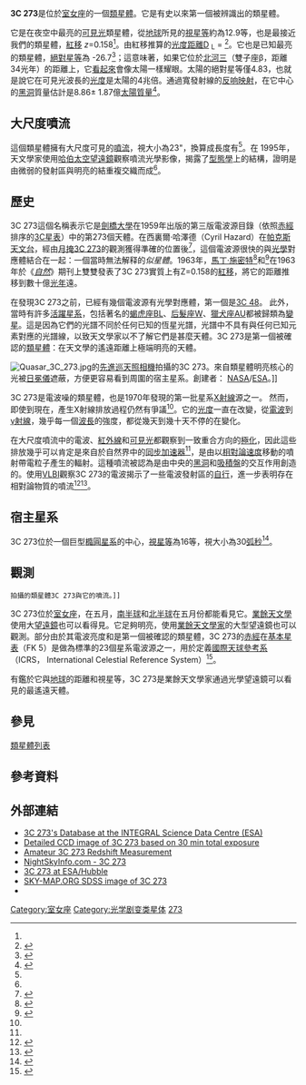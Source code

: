 {{short description|從地球所見最亮的類星體}}
{{Quasar
  | name = [[3C星表|3C]] 273
  | image = [[File:Best_image_of_bright_quasar_3C_273.jpg|200px]]
  | caption= [[哈伯太空望遠鏡|哈伯太空望遠鏡]]拍攝的3C 273<ref>{{cite news|title=Best image of bright quasar 3C 273|url=http://www.spacetelescope.org/images/potw1346a/|accessdate=20 November 2013|newspaper=ESA/Hubble Picture of the Week|archive-date=2020-11-11|archive-url=https://web.archive.org/web/20201111171605/https://www.spacetelescope.org/images/potw1346a/|dead-url=no}}</ref>
  | epoch = [[J2000|J2000]]
  | ra = {{RA|12|29|06.7}}<ref name="ned">{{cite web
  | title=NASA/IPAC Extragalactic Database
  | work=Results for 3C 273
  | url=http://nedwww.ipac.caltech.edu/cgi-bin/nph-objsearch?objname=3C+273&extend=no
  | accessdate=2006-10-26
  | archive-date=2020-05-27
  | archive-url=https://web.archive.org/web/20200527022553/http://ned.ipac.caltech.edu/cgi-bin/nph-objsearch?objname=3C+273&extend=no%2F
  | dead-url=no
  }}</ref>
  | dec = {{DEC|+02|03|09}}<ref name="ned" />
  | constellation name = [[室女座|室女座]]
  | z = 0.158339 ± 0.000067<ref name="ned" />
  | type = [[耀變體|耀變體]]；Sy1<ref name="ned" />
  | dist_ly = {{convert|2.443|Gly|Mpc|0|abbr=on|lk=on}}<ref name=XJET>{{cite web
 |date=2008-01-11
 |title=3C 273
 |publisher=XJET: X-Ray Emission from Extragalactic Radio Jets
 |url=http://hea-www.harvard.edu/XJET/source-d.cgi?3C_273
 |accessdate=2010-04-05
 |archive-date=2015-01-06
 |archive-url=https://web.archive.org/web/20150106112807/http://hea-www.harvard.edu/XJET/source-d.cgi?3C_273
 |dead-url=no
 }}</ref><ref name="Uchiyamaetal2006"/>（光度距離）
  | appmag_v = 12.9<ref name="ned" />
  | size_v =
  | notes = 最亮的可見光類星體，第一個獲得光譜的類星體
  | names = [[主要星系目錄|PGC]] 41121<ref name="ned" /> and [[HIP星表|HIP]] 60936
| mass=886 ± 187 × 10<sup>6</sup>
| luminosity=10<sup>12</sup>
}}

'''3C 273'''是位於[[室女座|室女座]]的一個[[類星體|類星體]]。它是有史以來第一個被辨識出的類星體。

它是在夜空中最亮的[[光學|可見光]]類星體，從[[地球|地球]]所見的[[視星等|視星等]]約為12.9等，也是最接近我們的類星體，[[紅移|紅移]] ''z''=0.158<ref name="Schmidt1963" />。由紅移推算的[[光度距離|光度距離]]D <sub>L</sub> = {{convert|749|Mpc|Gly|1|lk=on}}<ref name="Uchiyamaetal2006">{{cite journal
  | display-authors=6
  | author=Uchiyama, Yasunobu
  | author2=Urry, C. Megan
  | author3=Cheung, C. C.
  | author4=Jester, Sebastian
  | author5=Van Duyne, Jeffrey
  | author6=Coppi, Paolo
  | author7=Sambruna, Rita M.
  | author8=Takahashi, Tadayuki
  | author9=Tavecchio, Fabrizio
  | author10=Maraschi, Laura
  | title=Shedding New Light on the 3C 273 Jet with the Spitzer Space Telescope
  | journal=The Astrophysical Journal
  | date=2006
  | volume=648
  | issue=2
  | pages=910–921
  | bibcode=2006ApJ...648..910U 
  | doi=10.1086/505964
|arxiv = astro-ph/0605530 }}</ref>。它也是已知最亮的類星體，[[絕對星等|絕對星等]]為 -26.7<ref name="3C 273 article">{{Cite journal|title=The Quasi-Stellar Radio Sources 3C 48 and 3C 273|url=http://adsabs.harvard.edu/full/1964ApJ...140....1G|bibcode=1964ApJ...140....1G|journal=The Astrophysical Journal|accessdate=25 April 2014|doi=10.1086/147889|archive-date=2020-04-11|archive-url=https://web.archive.org/web/20200411083427/http://adsabs.harvard.edu/full/1964ApJ...140....1G|dead-url=no}}</ref>；這意味著，如果它位於[[北河三|北河三]]（雙子座β，距離34光年）的距離上，它[[視星等|看起來]]會像太陽一樣耀眼。太陽的絕對星等僅4.83，也就是說它在可見光波長的[[光度|光度]]是太陽的4兆倍。通過寬發射線的[[反响映射|反响映射]]，在它中心的[[黑洞|黑洞]]質量估計是8.86± 1.87億[[太陽質量|太陽質量]]<ref name="Petersonetal2004">{{cite journal
  | display-authors=6
  | author=Peterson, B. M.
  | author2=Ferrarese, L.
  | author3=Gilbert, K. M.
  | author4=Kaspi, S.
  | author5=Malkan, M. A.
  | author6=Maoz,D. 
  | author7=Merritt, D. 
  | author7-link=David Merritt
  | author8=Netzer, H.
  | author9=Onken, C. A.
  | author10=Pogge, R. W.
  | author11=Vestergaard, M.
  | author12=Wandel, A.
  | title=Central Masses of AGNs. II.
  | journal=The Astrophysical Journal
  | date=2004
  | volume=613
  | issue=2
  | pages=682–699
  | doi=10.1086/423269
| bibcode=2004ApJ...613..682P|arxiv = astro-ph/0407299 }}</ref>。

== 大尺度噴流 ==
這個類星體擁有大尺度可見的[[相對論性噴流|噴流]]，視大小為23"，換算成長度有{{convert|200|kly|kpc|-1|abbr=on}}<ref name="Uchiyamaetal2006" />。在 1995年，天文學家使用[[哈伯太空望遠鏡|哈伯太空望遠鏡]]觀察噴流光學影像，揭露了[[星系型態分類|型態學]]上的結構，證明是由微弱的發射區與明亮的結重複交織而成<ref name="Uchiyamaetal2006" />。

== 歷史 ==
3C 273這個名稱表示它是[[劍橋大學|劍橋大學]]在1959年出版的第三版電波源目錄（依照[[赤經|赤經]]排序的[[3C星表|3C星表]]）中的第273個天體。在西裏爾·哈澤德（Cyril Hazard）在[[帕克斯天文台|帕克斯天文台]]，經由[[掩星#月掩星|月掩3C 273]]的觀測獲得準確的位置後<ref name="HazardMackeyShimmins63">{{cite journal
 | author=Hazard, C.
 | author2=Mackey, M. B.
 | author3=Shimmins, A. J.
 | title=Investigation of the Radio Source 3C273 by the method of Lunar Occultations
 | journal=Nature
 | date=1963
 | volume=197
 | issue=4872
 | pages=1037
 | bibcode=1963Natur.197.1037H
 | doi=10.1038/1971037a0}}</ref>，這個電波源很快的與[[光學|光學]]對應體結合在一起：一個當時無法解释的''似星體''。1963年，[[馬丁·施密特|馬丁·施密特]]<ref name="Schmidt1963">{{cite journal
| author=Schmidt, M.
| title=3C 273 : A Star-Like Object with Large Red-Shift
| journal=Nature
| date=1963
| volume=197
| issue=4872
| pages=1040
| bibcode=1963Natur.197.1040S
| doi=10.1038/1971040a0}}</ref>和{{link-en|Bev Oke|Bev Oke}}<ref name="Oke1963">{{cite journal
| author=Oke, J. B.
| title=Absolute Energy Distribution in the Optical Spectrum of 3C 273
| journal=Nature
| date=1963
| volume=197
| issue=4872
| pages=1040
| bibcode=1963Natur.197.1040O
| doi=10.1038/1971040b0}}</ref>在1963年於《''[[自然_(期刊)|自然]]''》期刊上雙雙發表了3C 273實質上有Z=0.158的[[紅移|紅移]]，將它的距離推移到數十億[[光年|光年]]遠。

在發現3C 273之前，已經有幾個電波源有光學對應體，第一個是[[3C_48|3C 48]]。
此外，當時有許多[[活躍星系核|活躍星系]]，包括著名的[[蝎虎座BL|蝎虎座BL]]、[[后髮座W|后髮座W]]、[[獵犬座AU|獵犬座AU]]都被歸類為[[變星|變星]]。這是因為它們的光譜不同於任何已知的恆星光譜，光譜中不具有與任何已知元素對應的光譜線，以致天文學家以不了解它們是甚麼天體。3C 273是第一個被確認的[[類星體|類星體]]：在天文學的遙遠距離上極端明亮的天體。

[[Image:Quasar_3C_273.jpg|thumb]]的[[先進巡天照相機|先進巡天照相機]]拍攝的3C 273。來自類星體明亮核心的光被[[日冕儀|日冕儀]]遮蔽，方便更容易看到周圍的宿主星系。創建者： [[NASA|NASA]]/[[ESA|ESA]]。]]

3C 273是電波噪的類星體，也是1970年發現的第一批星系[[X射線|X射線]]源之一。
然而，即使到現在，產生X射線排放過程仍然有爭議<ref name="Uchiyamaetal2006" />。它的[[光度|光度]]一直在改變，從[[電波|電波]]到[[γ射線|γ射線]]，幾乎每一個[[波長|波長]]的強度，都從幾天到幾十天不停的在變化。

在大尺度噴流中的電波、[[紅外線|紅外線]]和[[可見光|可見光]]都觀察到一致重合方向的[[偏振|極化]]，因此這些排放幾乎可以肯定是來自於自然界中的[[同步輻射|同步加速器]]<ref name="Uchiyamaetal2006" />，是由以[[相對論速度|相對論速度]]移動的噴射帶電粒子產生的輻射。這種噴流被認為是由中央的[[黑洞|黑洞]]和[[吸積盤|吸積盤]]的交互作用創造的。使用[[VLBI|VLBI]]觀察3C 273的電波揭示了一些電波發射區的[[自行|自行]]，進一步表明存在相對論物質的噴流<ref>{{Cite journal|doi=10.1038/290365a0|title=Superluminal expansion of quasar 3C273|date=1981|last1=Pearson|first1=T. J.|last2=Unwin|first2=S. C.|last3=Cohen|first3=M. H.|last4=Linfield|first4=R. P.|last5=Readhead|first5=A. C. S.|last6=Seielstad|first6=G. A.|last7=Simon|first7=R. S.|last8=Walker|first8=R. C.|journal=Nature|volume=290|issue=5805|pages=365|bibcode = 1981Natur.290..365P }}</ref><ref>{{Cite journal|doi=10.1038/354374a0|title=Large-scale superluminal motion in the quasar 3C273|date=1991|last1=Davis|first1=R. J.|last2=Unwin|first2=S. C.|last3=Muxlow|first3=T. W. B.|journal=Nature|volume=354|issue=6352|pages=374|bibcode = 1991Natur.354..374D }}</ref>。

== 宿主星系 ==
3C 273位於一個巨型[[橢圓星系|橢圓星系]]的中心，[[視星等|視星等]]為16等，視大小為30[[弧秒|弧秒]]<ref name="Bahcall97">{{cite journal
 | author=Bahcall, John N.
 | author2=Kirhakos, Sofia
 | author3=Saxe, David H.
 | author4=Schneider, Donald P.
 | title=Hubble Space Telescope Images of a Sample of 20 Nearby Luminous Quasars
 | journal=The Astrophysical Journal
 | date=1997
 | volume=479
 | pages=642
 |arxiv=astro-ph/9611163
 | bibcode=1997ApJ...479..642B
 | doi=10.1086/303926}}</ref>。

== 觀測 ==
 拍攝的類星體3C 273與它的噴流。]]

3C 273位於[[室女座|室女座]]，在五月，[[南半球|南半球]]和[[北半球|北半球]]在五月份都能看見它。[[業餘天文學|業餘天文學]]使用大[[望遠鏡|望遠鏡]]也可以看得見。它足夠明亮，使用[[業餘天文學|業餘天文學家]]的大型望遠鏡也可以觀測。部分由於其電波亮度和是第一個被確認的類星體，3C 273的[[赤經|赤經]]在[[基本星表|基本星表]]（FK 5）是做為標準的23個星系電波源之一，用於定義[[國際天球參考系|國際天球參考系]]（ICRS， International Celestial Reference System）<ref name="def_syst">{{cite web
 | url=http://hpiers.obspm.fr/icrs-pc/icrs/def_syst.html
 | title=Definition of ICRS Axes
 | author=International Earth Rotation & Reference Systems Service
 | accessdate=11 January 2012
 | archive-date=2020-09-13
 | archive-url=https://web.archive.org/web/20200913193042/http://hpiers.obspm.fr/icrs-pc/icrs/def_syst.html
 | dead-url=no
 }}</ref>。

有鑑於它與[[地球|地球]]的距離和視星等，3C 273是業餘天文學家通過光學望遠鏡可以看見的最遙遠天體。

== 參見 ==
[[类星体列表|類星體列表]]

== 參考資料 ==

{{Reflist}}

== 外部連結 ==
* [http://isdc.unige.ch/3c273/ 3C 273's Database at the INTEGRAL Science Data Centre (ESA)]{{Wayback|url=http://isdc.unige.ch/3c273/ |date=20160303184413 }}
* [http://www.perseus.gr/Astro-DSO-QSO-3C273.htm Detailed CCD image of 3C 273 based on 30 min total exposure]{{Wayback|url=http://www.perseus.gr/Astro-DSO-QSO-3C273.htm |date=20160423095313 }}
* [http://astro.neutral.org/imagehtml/20050408_3c273.html Amateur 3C 273 Redshift Measurement]{{Wayback|url=http://astro.neutral.org/imagehtml/20050408_3c273.html |date=20110214145836 }}
* [http://www.nightskyinfo.com/archive/3c273_quasar NightSkyInfo.com - 3C 273]{{Wayback|url=http://www.nightskyinfo.com/archive/3c273_quasar |date=20200825071330 }}
* [http://www.spacetelescope.org/bin/images.pl?searchtype=freesearch&string=3C+273 3C 273 at ESA/Hubble]{{Wayback|url=http://www.spacetelescope.org/bin/images.pl?searchtype=freesearch&string=3C+273 |date=20081025184737 }}
* [http://www.sky-map.org/?object=3C%20273&zoom=12&img_source=SDSS  SKY-MAP.ORG SDSS image of 3C 273]{{Wayback|url=http://www.sky-map.org/?object=3C%20273&zoom=12&img_source=SDSS |date=20201127170706 }}
* {{WikiSky|z=12}}



[[Category:室女座|Category:室女座]]
[[Category:光学剧变类星体|Category:光学剧变类星体]]
[[Category:3C天體|273]]